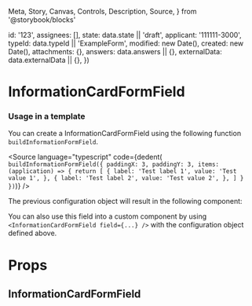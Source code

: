   Meta,
  Story,
  Canvas,
  Controls,
  Description,
  Source,
} from '@storybook/blocks'


  id: '123',
  assignees: [],
  state: data.state || 'draft',
  applicant: '111111-3000',
  typeId: data.typeId || 'ExampleForm',
  modified: new Date(),
  created: new Date(),
  attachments: {},
  answers: data.answers || {},
  externalData: data.externalData || {},
})

<Meta of={InformationCardFormFieldStories} />

# InformationCardFormField

### Usage in a template

You can create a InformationCardFormField using the following function `buildInformationFormField`.

<Source
  language="typescript"
  code={dedent(`
    buildInformationFormField({
      paddingX: 3,
      paddingY: 3,
      items: (application) => {
        return [
          {
                label: 'Test label 1',
                value: 'Test value 1',
              },
              {
                label: 'Test label 2',
                value: 'Test value 2',
              },
        ]
      }
    })`)}
/>

The previous configuration object will result in the following component:

<Canvas>
  <Story of={InformationCardFormFieldStories.Default} />
</Canvas>

You can also use this field into a custom component by using `<InformationCardFormField field={...} />` with the configuration object defined above.

# Props

## InformationCardFormField

<Controls />
